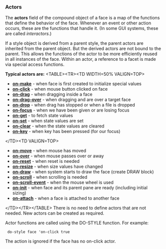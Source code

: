 ===Actors===

The '''actors''' field of the compound object of a face is a map of the functions that define the behavior of the face. Whenever an event or other action occurs, these are the functions that handle it. (In some GUI systems, these are called ''interactors''.)

If a style object is derived from a parent style, the parent actors are inherited from the parent object. But the derived actors are not bound to the parent. This allows the functions of the actor to be more efficiently reused in all instances of the face. Within an actor, a reference to a facet is made via special access functions.

'''Typical actors are:'''
&lt;TABLE&gt;&lt;TR&gt;&lt;TD WIDTH=50% VALIGN=TOP&gt;
*'''[[The Face Object Field - Actors - on-make|on-make]]''' - when face is first created to initialize special values
*'''[[The Face Object Field - Actors - on-click|on-click]]''' - when mouse button clicked on face
*'''[[The Face Object Field - Actors - on-drag|on-drag]]''' - when dragging inside a face
*'''[[The Face Object Field - Actors - on-drag-over|on-drag-over]]''' - when dragging and are over a target face
*'''[[The Face Object Field - Actors - on-drop|on-drop]]''' - when drag has stopped or when a file is dropped
*'''[[The Face Object Field - Actors - on-focus|on-focus]]''' - when we have been given or are losing focus
*'''[[The Face Object Field - Actors - on-get|on-get]]''' - to fetch state values
*'''[[The Face Object Field - Actors - on-set|on-set]]''' - when state values are set
*'''[[The Face Object Field - Actors - on-clear|on-clear]]''' - when the state values are cleared
*'''[[The Face Object Field - Actors - on-key|on-key]]''' - when key has been pressed (for our focus)
&lt;/TD&gt;&lt;TD VALIGN=TOP&gt;
*'''[[The Face Object Field - Actors - on-move|on-move]]''' - when mouse has moved
*'''[[The Face Object Field - Actors - on-over|on-over]]''' - when mouse passes over or away
*'''[[The Face Object Field - Actors - on-reset|on-reset]]''' - when reset is needed
*'''[[The Face Object Field - Actors - on-resize|on-resize]]''' - when size values have changed
*'''[[The Face Object Field - Actors - on-draw|on-draw]]''' - when system starts to draw the face (create DRAW block)
*'''[[The Face Object Field - Actors - on-scroll|on-scroll]]''' - when scrolling is needed
*'''[[The Face Object Field - Actors - on-scroll-event|on-scroll-event]]''' - when the mouse wheel is used
*'''[[The Face Object Field - Actors - on-init|on-init]]''' - when face and its parent pane are ready (including initial sizing)
*'''[[The Face Object Field - Actors - on-attach|on-attach]]''' - when a face is attached to another face
&lt;/TD&gt;&lt;/TR&gt;&lt;/TABLE&gt;
There is no need to define actors that are not needed.  New actors can be created as required.

Actor functions are called using the DO-STYLE function. For example:

  do-style face 'on-click true

The action is ignored if the face has no on-click actor.